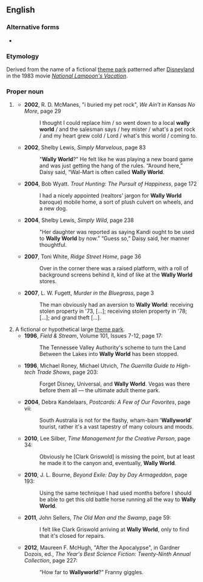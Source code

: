 {{also|Wallyworld}}
==English==

===Alternative forms===
* {{l|en|Wallyworld}}

===Etymology===
Derived from the name of a fictional [[theme park]] patterned after [[Disneyland]] in the 1983 movie ''[[w:National Lampoon's Vacation|National Lampoon's Vacation]]''.

===Proper noun===
{{en-proper noun|head=[[Wally]] [[world|World]]}}

# {{lb|en|slang|pejorative}} {{w|Wal-Mart}}
#* '''2002''', R. D. McManes, "i buried my pet rock", ''We Ain't in Kansas No More'', page 29
#*: I thought I could replace him / so went down to a local '''wally world''' / and the salesman says / hey mister / what's a pet rock / and my heart grew cold / Lord / what's this world / coming to.
#* '''2002''', Shelby Lewis, ''Simply Marvelous'', page 83
#*: "'''Wally World'''?" He felt like he was playing a new board game and was just getting the hang of the rules. “Around here,” Daisy said, “Wal-Mart is often called '''Wally World'''.
#* '''2004''', Bob Wyatt. ''Trout Hunting: The Pursuit of Happiness'', page 172
#*: I had a nicely appointed (realtors' jargon for '''Wally World''' baroque) mobile home, a sort of plush culvert on wheels, and a new dog.
#* '''2004''', Shelby Lewis, ''Simply Wild'', page 238
#*: "Her daughter was reported as saying Kandi ought to be used to '''Wally World''' by now.” “Guess so,” Daisy said, her manner thoughtful.
#* '''2007''', Toni White, ''Ridge Street Home'', page 36
#*: Over in the corner there was a raised platform, with a roll of background screens behind it, kind of like at the '''Wally World''' stores.
#* '''2007''', L. W. Fugett, ''Murder in the Bluegrass'', page 3
#*: The man obviously had an aversion to '''Wally World''': receiving stolen property in '73, […]; receiving stolen property in '78; […]; and grand theft […].
# A fictional or hypothetical large [[theme park]].
#* '''1996''', ''Field & Stream'', Volume 101, Issues 7-12, page 17:
#*: The Tennessee Valley Authority's scheme to turn the Land Between the Lakes into '''Wally World''' has been stopped.
#* '''1996''', Michael Roney, Michael Utvich, ''The Guerrilla Guide to High-tech Trade Shows'', page 203:
#*: Forget Disney, Universal, and '''Wally World'''. Vegas was there before them all — the ultimate adult theme park.
#* '''2004''', Debra Kandelaars, ''Postcards: A Few of Our Favorites'', page vii:
#*: South Australia is not for the flashy, wham-bam <nowiki>'</nowiki>'''Wallyworld'''<nowiki>'</nowiki> tourist, rather it's a vast tapestry of many colours and moods.
#* '''2010''', Lee Silber, ''Time Management for the Creative Person'', page 34:
#*: Obviously he [Clark Griswold] is missing the point, but at least he made it to the canyon and, eventually, '''Wally World'''.
#* '''2010''', J. L. Bourne, ''Beyond Exile: Day by Day Armageddon'', page 193:
#*: Using the same technique I had used months before I should be able to get this old battle horse running all the way to '''Wally World'''.
#* '''2011''', John Sellers, ''The Old Man and the Swamp'', page 59:
#*: I felt like Clark Griswold arriving at '''Wally World''', only to find that it's closed for repairs.
#* '''2012''', Maureen F. McHugh, "After the Apocalypse", in Gardner Dozois, ed., ''The Year's Best Science Fiction: Twenty-Ninth Annual Collection'', page 227:
#*: “How far to '''Wallyworld'''?” Franny giggles.